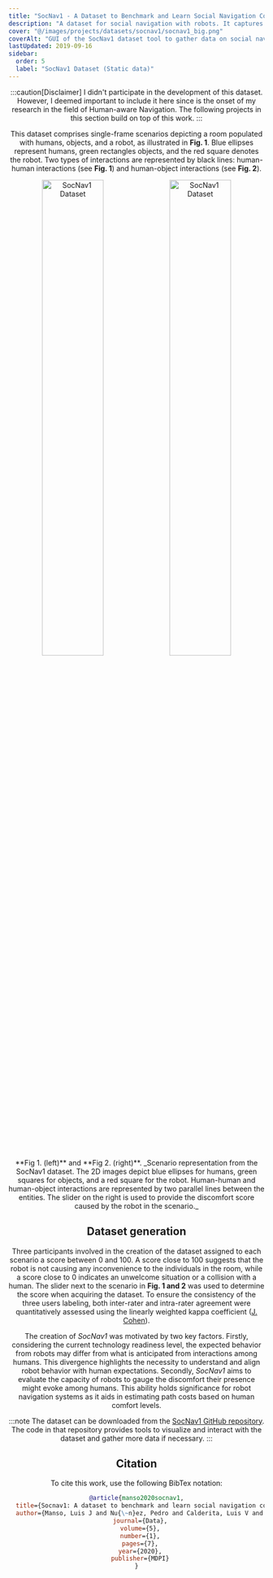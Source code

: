 ```yaml
---
title: "SocNav1 - A Dataset to Benchmark and Learn Social Navigation Conventions (version 1)"
description: "A dataset for social navigation with robots. It captures the positions of humans, objects, and the robot within a room environment. As labels, it includes a discomfort score that quantifies how the robot's current location disrupts people's comfort."
cover: "@/images/projects/datasets/socnav1/socnav1_big.png"
coverAlt: "GUI of the SocNav1 dataset tool to gather data on social navigation"
lastUpdated: 2019-09-16
sidebar:
  order: 5
  label: "SocNav1 Dataset (Static data)"
---
```



<Header
	contributors={[
		"Luis J. Manso",
		"Pedro Nunez",
		"Luis V. Calderita",
		"Diego R. Faria",
		"Pilar Bachiller",
	]}
	githubUrl="https://github.com/gnns4hri/SocNav1"
	paperUrl="https://arxiv.org/abs/1909.02993"
/>

:::caution[Disclaimer]
I didn't participate in the development of this dataset. However, I deemed important to include it here since is the onset of my research in the field of Human-aware Navigation. The following projects in this section build on top of this work.
:::

This dataset comprises single-frame scenarios depicting a room populated with humans, objects, and a robot, as illustrated in **Fig. 1**. Blue ellipses represent humans, green rectangles objects, and the red square denotes the robot. Two types of interactions are represented by black lines: human-human interactions (see **Fig. 1**) and human-object interactions (see **Fig. 2**).

<Image style="width: 49%; display: inline-block" src={socnavBig} alt="SocNav1 Dataset" />
<Image style="width: 49%; display: inline-block" src={socnavSmall} alt="SocNav1 Dataset" />

<p class="caption"> **Fig 1. (left)** and **Fig 2. (right)**. _Scenario representation from the SocNav1 dataset. The 2D	images depict blue ellipses for humans, green squares for objects, and a red square for the robot. Human-human and human-object interactions are represented by two parallel lines between the entities. The slider on the right is used to provide the discomfort score caused by the robot in the scenario._ </p>

## Dataset generation

Three participants involved in the creation of the dataset assigned to each scenario a score between 0 and 100. A score close to 100 suggests that the robot is not causing any inconvenience to the individuals in the room, while a score close to 0 indicates an unwelcome situation or a collision with a human. The slider next to the scenario in **Fig. 1 and 2** was used to determine the score when acquiring the dataset. To ensure the consistency of the three users labeling, both inter-rater and intra-rater agreement were quantitatively assessed using the linearly weighted kappa coefficient ([J. Cohen](https://doi.org/10.1037/h0026256)).

The creation of _SocNav1_ was motivated by two key factors. Firstly, considering the current technology readiness level, the expected behavior from robots may differ from what is anticipated from interactions among humans. This divergence highlights the necessity to understand and align robot behavior with human expectations. Secondly, _SocNav1_ aims to evaluate the capacity of robots to gauge the discomfort their presence might evoke among humans. This ability holds significance for robot navigation systems as it aids in estimating path costs based on human comfort levels.

:::note
The dataset can be downloaded from the [SocNav1 GitHub repository](https://github.com/gnns4hri/SocNav1). The code in that repository provides tools to visualize and interact with the dataset and gather more data if necessary.
:::


## Citation

To cite this work, use the following BibTex notation:

```bibtex
@article{manso2020socnav1,
  title={Socnav1: A dataset to benchmark and learn social navigation conventions},
  author={Manso, Luis J and Nu{\~n}ez, Pedro and Calderita, Luis V and Faria, Diego R and Bachiller, Pilar},
  journal={Data},
  volume={5},
  number={1},
  pages={7},
  year={2020},
  publisher={MDPI}
}

```